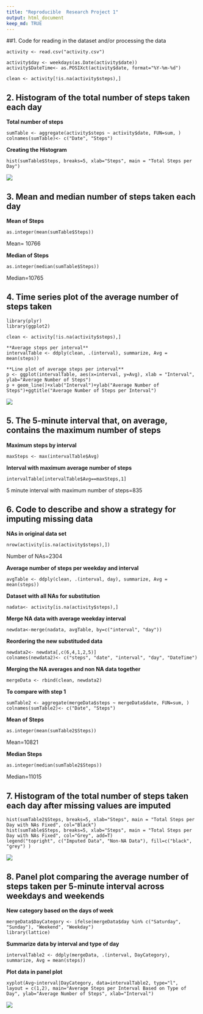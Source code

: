 ---
title: "Reproducible  Research Project 1"
output: html_document
keep_md: TRUE
---


##1. Code for reading in the dataset and/or processing the data

```
activity <- read.csv("activity.csv")
```
```
activity$day <- weekdays(as.Date(activity$date))
activity$DateTime<- as.POSIXct(activity$date, format="%Y-%m-%d")
```
```
clean <- activity[!is.na(activity$steps),]
```

## 2. Histogram of the total number of steps taken each day

**Total number of steps**
```
sumTable <- aggregate(activity$steps ~ activity$date, FUN=sum, )
colnames(sumTable)<- c("Date", "Steps")
```
**Creating the Histogram**
```
hist(sumTable$Steps, breaks=5, xlab="Steps", main = "Total Steps per Day")
```

![](totalsteps.png)

## 3. Mean and median number of steps taken each day

**Mean of Steps**
```
as.integer(mean(sumTable$Steps))
```
Mean= 10766

**Median of Steps**
```
as.integer(median(sumTable$Steps))
```
Median=10765


## 4. Time series plot of the average number of steps taken

```
library(plyr)
library(ggplot2)

clean <- activity[!is.na(activity$steps),]

**Average steps per interval**
intervalTable <- ddply(clean, .(interval), summarize, Avg = mean(steps))

**Line plot of average steps per interval**
p <- ggplot(intervalTable, aes(x=interval, y=Avg), xlab = "Interval", ylab="Average Number of Steps")
p + geom_line()+xlab("Interval")+ylab("Average Number of Steps")+ggtitle("Average Number of Steps per Interval")
```

![](averagesteps.png)

## 5. The 5-minute interval that, on average, contains the maximum number of steps

**Maximum steps by interval**
```
maxSteps <- max(intervalTable$Avg)
```

**Interval with maximum average number of steps**
```
intervalTable[intervalTable$Avg==maxSteps,1]
```
5 minute interval with maximum number of steps=835


## 6. Code to describe and show a strategy for imputing missing data

**NAs in original data set**
```
nrow(activity[is.na(activity$steps),])
```
Number of NAs=2304

**Average number of steps per weekday and interval**
```
avgTable <- ddply(clean, .(interval, day), summarize, Avg = mean(steps))
```

**Dataset with all NAs for substitution**
```
nadata<- activity[is.na(activity$steps),]
```

**Merge NA data with average weekday interval**
```
newdata<-merge(nadata, avgTable, by=c("interval", "day"))
```


**Reordering the new substituded data**
```
newdata2<- newdata[,c(6,4,1,2,5)]
colnames(newdata2)<- c("steps", "date", "interval", "day", "DateTime")
```

**Merging the NA averages and non NA data together**
```
mergeData <- rbind(clean, newdata2)
```

**To compare with step 1**
```
sumTable2 <- aggregate(mergeData$steps ~ mergeData$date, FUN=sum, )
colnames(sumTable2)<- c("Date", "Steps")
```

**Mean of Steps**
```
as.integer(mean(sumTable2$Steps))
```
Mean=10821

**Median Steps**
```
as.integer(median(sumTable2$Steps))
```
Median=11015


## 7. Histogram of the total number of steps taken each day after missing values are imputed
```
hist(sumTable2$Steps, breaks=5, xlab="Steps", main = "Total Steps per Day with NAs Fixed", col="Black")
hist(sumTable$Steps, breaks=5, xlab="Steps", main = "Total Steps per Day with NAs Fixed", col="Grey", add=T)
legend("topright", c("Imputed Data", "Non-NA Data"), fill=c("black", "grey") )
```
![](steps.png)

## 8. Panel plot comparing the average number of steps taken per 5-minute interval across weekdays and weekends

**New category based on the days of week**
```
mergeData$DayCategory <- ifelse(mergeData$day %in% c("Saturday", "Sunday"), "Weekend", "Weekday")
library(lattice) 
```

**Summarize data by interval and type of day**
```
intervalTable2 <- ddply(mergeData, .(interval, DayCategory), summarize, Avg = mean(steps))
```

**Plot data in panel plot**
```
xyplot(Avg~interval|DayCategory, data=intervalTable2, type="l",  layout = c(1,2), main="Average Steps per Interval Based on Type of Day", ylab="Average Number of Steps", xlab="Interval")
```
![](StepsPerInterval.png)  










